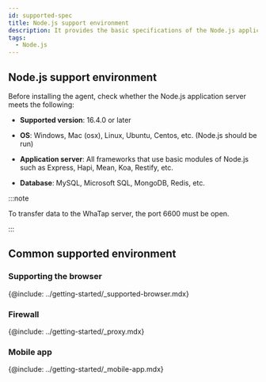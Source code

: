 ```yaml
---
id: supported-spec
title: Node.js support environment
description: It provides the basic specifications of the Node.js application server in which the WhaTap Monitoring service runs.
tags:
  - Node.js
---
```


## Node.js support environment

Before installing the agent, check whether the Node.js application server meets the following:

- **Supported version**: 16.4.0 or later

- **OS**: Windows, Mac (osx), Linux, Ubuntu, Centos, etc. (Node.js should be run)

- **Application server**: All frameworks that use basic modules of Node.js such as Express, Hapi, Mean, Koa, Restify, etc.

- **Database**: MySQL, Microsoft SQL, MongoDB, Redis, etc.

:::note

To transfer data to the WhaTap server, the port 6600 must be open.

:::

## Common supported environment

### Supporting the browser

{@include: ../getting-started/_supported-browser.mdx}

### Firewall

{@include: ../getting-started/_proxy.mdx} 

### Mobile app

{@include: ../getting-started/_mobile-app.mdx}  
